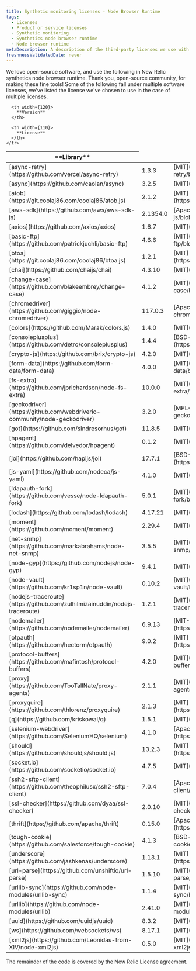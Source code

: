 ```yaml
---
title: Synthetic monitoring licenses - Node Browser Runtime
tags:
  - Licenses
  - Product or service licenses
  - Synthetic monitoring
  - Synthetics node browser runtime
  - Node browser runtime
metaDescription: A description of the third-party licenses we use with the Synthetics node browser runtime image.
freshnessValidatedDate: never
---
```


We love open-source software, and use the following in New Relic synthetics node browser runtime. Thank you, open-source community, for making these fine tools! Some of the following fall under multiple software licenses, we've listed the license we've chosen to use in the case of multiple licenses.

<table>
  <thead>
    <tr>
      <th width={250}>
        **Library**
      </th>

      <th width={120}>
        **Version**
      </th>

      <th width={110}>
        **License**
      </th>
    </tr>
  </thead>

  <tbody>
    <tr>
      <td>
        [async-retry](https://github.com/vercel/async-retry)
      </td>
      <td>
        1.3.3
      </td>
      <td>
        [MIT](https://github.com/vercel/async-retry/blob/v1.3.3/LICENSE.md)
      </td>
    </tr>
    <tr>
      <td>
        [async](https://github.com/caolan/async)
      </td>
      <td>
        3.2.5
      </td>
      <td>
        [MIT](https://github.com/caolan/async/blob/v3.2.5/LICENSE)
      </td>
    </tr>
    <tr>
      <td>
        [atob](https://git.coolaj86.com/coolaj86/atob.js)
      </td>
      <td>
        2.1.2
      </td>
      <td>
        [MIT](https://git.coolaj86.com/coolaj86/atob.js/src/tag/v2.1.2/LICENSE)
      </td>
    </tr>
    <tr>
      <td>
        [aws-sdk](https://github.com/aws/aws-sdk-js)
      </td>
      <td>
        2.1354.0
      </td>
      <td>
        [Apache-2.0](https://github.com/aws/aws-sdk-js/blob/v2.1354.0/LICENSE.txt)
      </td>
    </tr>
    <tr>
      <td>
        [axios](https://github.com/axios/axios)
      </td>
      <td>
        1.6.7
      </td>
      <td>
        [MIT](https://github.com/axios/axios/blob/v1.6.7/LICENSE)
      </td>
    </tr>
    <tr>
      <td>
        [basic-ftp](https://github.com/patrickjuchli/basic-ftp)
      </td>
      <td>
        4.6.6
      </td>
      <td>
        [MIT](https://github.com/patrickjuchli/basic-ftp/blob/v4.6.6/LICENSE.txt)
      </td>
    </tr>
    <tr>
      <td>
        [btoa](https://git.coolaj86.com/coolaj86/btoa.js)
      </td>
      <td>
        1.2.1
      </td>
      <td>
        [MIT](https://git.coolaj86.com/coolaj86/btoa.js/src/tag/v1.2.1/LICENSE)
      </td>
    </tr>
    <tr>
      <td>
        [chai](https://github.com/chaijs/chai)
      </td>
      <td>
        4.3.10
      </td>
      <td>
        [MIT](https://github.com/chaijs/chai/blob/v4.3.10/LICENSE)
      </td>
    </tr>
    <tr>
      <td>
        [change-case](https://github.com/blakeembrey/change-case)
      </td>
      <td>
        4.1.2
      </td>
      <td>
        [MIT](https://github.com/blakeembrey/change-case/blob/v4.1.2/LICENSE)
      </td>
    </tr>
    <tr>
      <td>
        [chromedriver](https://github.com/giggio/node-chromedriver)
      </td>
      <td>
        117.0.3
      </td>
      <td>
        [Apache-2.0](https://github.com/giggio/node-chromedriver/blob/v117.0.3/LICENSE.txt)
      </td>
    </tr>
    <tr>
      <td>
        [colors](https://github.com/Marak/colors.js)
      </td>
      <td>
        1.4.0
      </td>
      <td>
        [MIT](https://github.com/Marak/colors.js/blob/v1.4.0/LICENSE)
      </td>
    </tr>
    <tr>
      <td>
        [consoleplusplus](https://github.com/detro/consoleplusplus)
      </td>
      <td>
        1.4.4
      </td>
      <td>
        [BSD-3-Clause](https://github.com/detro/consoleplusplus/blob/v1.4.4/LICENSE)
      </td>
    </tr>
    <tr>
      <td>
        [crypto-js](https://github.com/brix/crypto-js)
      </td>
      <td>
        4.2.0
      </td>
      <td>
        [MIT](https://github.com/brix/crypto-js/blob/v4.2.0/LICENSE)
      </td>
    </tr>
    <tr>
      <td>
        [form-data](https://github.com/form-data/form-data)
      </td>
      <td>
        4.0.0
      </td>
      <td>
        [MIT](https://github.com/form-data/form-data/blob/v4.0.0/License)
      </td>
    </tr>
    <tr>
      <td>
        [fs-extra](https://github.com/jprichardson/node-fs-extra)
      </td>
      <td>
        10.0.0
      </td>
      <td>
        [MIT](https://github.com/jprichardson/node-fs-extra/blob/v10.0.0/LICENSE)
      </td>
    </tr>
    <tr>
      <td>
        [geckodriver](https://github.com/webdriverio-community/node-geckodriver)
      </td>
      <td>
        3.2.0
      </td>
      <td>
        [MPL-2.0](https://github.com/webdriverio-community/node-geckodriver/blob/v3.2.0/LICENSE)
      </td>
    </tr>
    <tr>
      <td>
        [got](https://github.com/sindresorhus/got)
      </td>
      <td>
        11.8.5
      </td>
      <td>
        [MIT](https://github.com/sindresorhus/got/blob/v11.8.5/license)
      </td>
    </tr>
    <tr>
      <td>
        [hpagent](https://github.com/delvedor/hpagent)
      </td>
      <td>
        0.1.2
      </td>
      <td>
        [MIT](https://github.com/delvedor/hpagent/blob/v0.1.2/LICENSE)
      </td>
    </tr>
    <tr>
      <td>
        [joi](https://github.com/hapijs/joi)
      </td>
      <td>
        17.7.1
      </td>
      <td>
        [BSD-3-Clause](https://github.com/hapijs/joi/blob/v17.7.1/LICENSE.md)
      </td>
    </tr>
    <tr>
      <td>
        [js-yaml](https://github.com/nodeca/js-yaml)
      </td>
      <td>
        4.1.0
      </td>
      <td>
        [MIT](https://github.com/nodeca/js-yaml/blob/v4.1.0/LICENSE)
      </td>
    </tr>
    <tr>
      <td>
        [ldapauth-fork](https://github.com/vesse/node-ldapauth-fork)
      </td>
      <td>
        5.0.1
      </td>
      <td>
        [MIT](https://github.com/vesse/node-ldapauth-fork/blob/v5.0.1/LICENSE)
      </td>
    </tr>
    <tr>
      <td>
        [lodash](https://github.com/lodash/lodash)
      </td>
      <td>
        4.17.21
      </td>
      <td>
        [MIT](https://github.com/lodash/lodash/blob/v4.17.21/LICENSE)
      </td>
    </tr>
    <tr>
      <td>
        [moment](https://github.com/moment/moment)
      </td>
      <td>
        2.29.4
      </td>
      <td>
        [MIT](https://github.com/moment/moment/blob/v2.29.4/LICENSE)
      </td>
    </tr>
    <tr>
      <td>
        [net-snmp](https://github.com/markabrahams/node-net-snmp)
      </td>
      <td>
        3.5.5
      </td>
      <td>
        [MIT](https://github.com/markabrahams/node-net-snmp/blob/v3.5.5/README.md)
      </td>
    </tr>
    <tr>
      <td>
        [node-gyp](https://github.com/nodejs/node-gyp)
      </td>
      <td>
        9.4.1
      </td>
      <td>
        [MIT](https://github.com/nodejs/node-gyp/blob/v9.4.1/LICENSE)
      </td>
    </tr>
    <tr>
      <td>
        [node-vault](https://github.com/kr1sp1n/node-vault)
      </td>
      <td>
        0.10.2
      </td>
      <td>
        [MIT](https://github.com/kr1sp1n/node-vault/blob/v0.10.2/LICENSE)
      </td>
    </tr>
    <tr>
      <td>
        [nodejs-traceroute](https://github.com/zulhilmizainuddin/nodejs-traceroute)
      </td>
      <td>
        1.2.1
      </td>
      <td>
        [MIT](https://github.com/zulhilmizainuddin/nodejs-traceroute/blob/v1.2.1/LICENSE)
      </td>
    </tr>
    <tr>
      <td>
        [nodemailer](https://github.com/nodemailer/nodemailer)
      </td>
      <td>
        6.9.13
      </td>
      <td>
        [MIT-0](https://github.com/nodemailer/nodemailer/blob/v6.9.13/LICENSE)
      </td>
    </tr>
    <tr>
      <td>
        [otpauth](https://github.com/hectorm/otpauth)
      </td>
      <td>
        9.0.2
      </td>
      <td>
        [MIT](https://github.com/hectorm/otpauth/blob/v9.0.2/LICENSE.md)
      </td>
    </tr>
    <tr>
      <td>
        [protocol-buffers](https://github.com/mafintosh/protocol-buffers)
      </td>
      <td>
        4.2.0
      </td>
      <td>
        [MIT](https://github.com/mafintosh/protocol-buffers/blob/v4.2.0/LICENSE)
      </td>
    </tr>
    <tr>
      <td>
        [proxy](https://github.com/TooTallNate/proxy-agents)
      </td>
      <td>
        2.1.1
      </td>
      <td>
        [MIT](https://github.com/TooTallNate/proxy-agents/blob/v2.1.1/README.md)
      </td>
    </tr>
    <tr>
      <td>
        [proxyquire](https://github.com/thlorenz/proxyquire)
      </td>
      <td>
        2.1.3
      </td>
      <td>
        [MIT](https://github.com/thlorenz/proxyquire/blob/v2.1.3/LICENSE)
      </td>
    </tr>
    <tr>
      <td>
        [q](https://github.com/kriskowal/q)
      </td>
      <td>
        1.5.1
      </td>
      <td>
        [MIT](https://github.com/kriskowal/q/blob/v1.5.1/LICENSE)
      </td>
    </tr>
    <tr>
      <td>
        [selenium-webdriver](https://github.com/SeleniumHQ/selenium)
      </td>
      <td>
        4.1.0
      </td>
      <td>
        [Apache-2.0](https://github.com/SeleniumHQ/selenium/blob/v4.1.0/LICENSE)
      </td>
    </tr>
    <tr>
      <td>
        [should](https://github.com/shouldjs/should.js)
      </td>
      <td>
        13.2.3
      </td>
      <td>
        [MIT](https://github.com/shouldjs/should.js/blob/v13.2.3/LICENSE)
      </td>
    </tr>
    <tr>
      <td>
        [socket.io](https://github.com/socketio/socket.io)
      </td>
      <td>
        4.7.5
      </td>
      <td>
        [MIT](https://github.com/socketio/socket.io/blob/v4.7.5/LICENSE)
      </td>
    </tr>
    <tr>
      <td>
        [ssh2-sftp-client](https://github.com/theophilusx/ssh2-sftp-client)
      </td>
      <td>
        7.0.4
      </td>
      <td>
        [Apache-2.0](https://github.com/theophilusx/ssh2-sftp-client/blob/v7.0.4/LICENSE)
      </td>
    </tr>
    <tr>
      <td>
        [ssl-checker](https://github.com/dyaa/ssl-checker)
      </td>
      <td>
        2.0.10
      </td>
      <td>
        [MIT](https://github.com/dyaa/ssl-checker/blob/v2.0.10/LICENSE)
      </td>
    </tr>
    <tr>
      <td>
        [thrift](https://github.com/apache/thrift)
      </td>
      <td>
        0.15.0
      </td>
      <td>
        [Apache-2.0](https://github.com/apache/thrift/blob/v0.15.0/LICENSE)
      </td>
    </tr>
    <tr>
      <td>
        [tough-cookie](https://github.com/salesforce/tough-cookie)
      </td>
      <td>
        4.1.3
      </td>
      <td>
        [BSD-3-Clause](https://github.com/salesforce/tough-cookie/blob/v4.1.3/LICENSE)
      </td>
    </tr>
    <tr>
      <td>
        [underscore](https://github.com/jashkenas/underscore)
      </td>
      <td>
        1.13.1
      </td>
      <td>
        [MIT](https://github.com/jashkenas/underscore/blob/v1.13.1/LICENSE)
      </td>
    </tr>
    <tr>
      <td>
        [url-parse](https://github.com/unshiftio/url-parse)
      </td>
      <td>
        1.5.10
      </td>
      <td>
        [MIT](https://github.com/unshiftio/url-parse/blob/v1.5.10/LICENSE)
      </td>
    </tr>
    <tr>
      <td>
        [urllib-sync](https://github.com/node-modules/urllib-sync)
      </td>
      <td>
        1.1.4
      </td>
      <td>
        [MIT](https://github.com/node-modules/urllib-sync/blob/v1.1.4/README.md)
      </td>
    </tr>
    <tr>
      <td>
        [urllib](https://github.com/node-modules/urllib)
      </td>
      <td>
        2.41.0
      </td>
      <td>
        [MIT](https://github.com/node-modules/urllib/blob/v2.41.0/LICENSE)
      </td>
    </tr>
    <tr>
      <td>
        [uuid](https://github.com/uuidjs/uuid)
      </td>
      <td>
        8.3.2
      </td>
      <td>
        [MIT](https://github.com/uuidjs/uuid/blob/v8.3.2/LICENSE.md)
      </td>
    </tr>
    <tr>
      <td>
        [ws](https://github.com/websockets/ws)
      </td>
      <td>
        8.17.1
      </td>
      <td>
        [MIT](https://github.com/websockets/ws/blob/v8.17.1/LICENSE)
      </td>
    </tr>
    <tr>
      <td>
        [xml2js](https://github.com/Leonidas-from-XIV/node-xml2js)
      </td>
      <td>
        0.5.0
      </td>
      <td>
        [MIT](https://github.com/Leonidas-from-XIV/node-xml2js/blob/v0.5.0/LICENSE)
      </td>
    </tr>

  </tbody>
</table>

The remainder of the code is covered by the New Relic License agreement.
